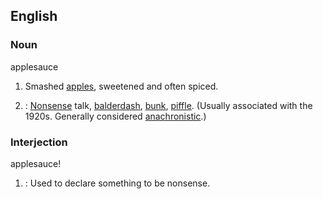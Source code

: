 ==English==

===Noun===
;applesauce
#Smashed [[apple]]s, sweetened and often spiced.
#{{cattag|slang}}: [[Nonsense]] talk, [[balderdash]], [[bunk]], [[piffle]]. (Usually associated with the 1920s. Generally considered [[anachronistic]].)

===Interjection===
;applesauce!
#{{cattag|slang}}: Used to declare something to be nonsense.